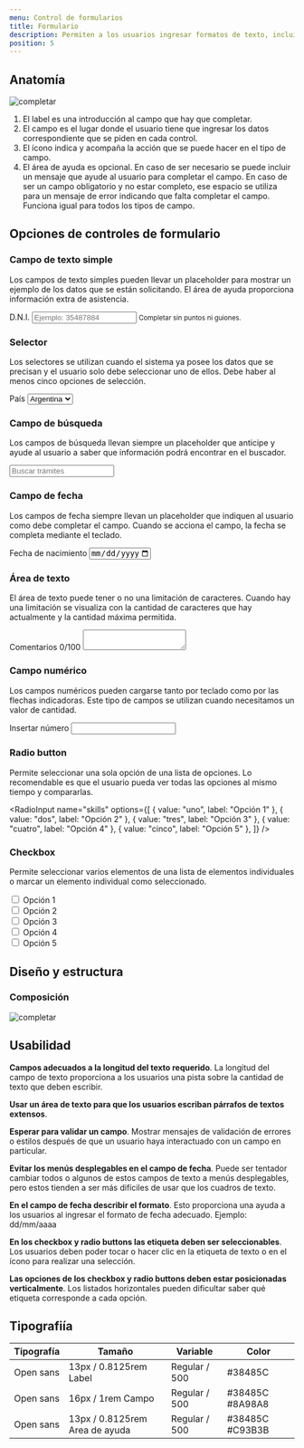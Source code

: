 ```yaml
---
menu: Control de formularios
title: Formulario
description: Permiten a los usuarios ingresar formatos de texto, incluidos números. Se pueden mostrar varias opciones con el campo para comunicar los requisitos de entrada o necesidades especificas.
position: 5
---
```


## Anatomía

![completar](/componentes/formulario/anatomia.svg)

1. El label es una introducción al campo que hay que completar.
2. El campo es el lugar donde el usuario tiene que ingresar los datos correspondiente que se piden en cada control.
3. El ícono indica y acompaña la acción que se puede hacer en el tipo de campo.
4. El área de ayuda es opcional. En caso de ser necesario se puede incluir un mensaje que ayude al usuario para completar el campo. En caso de ser un campo obligatorio y no estar completo, ese espacio se utiliza para un mensaje de error indicando que falta completar el campo. Funciona igual para todos los tipos de campo.

## Opciones de controles de formulario

### Campo de texto simple

Los campos de texto simples pueden llevar un placeholder para mostrar un ejemplo de los datos que se están solicitando. El área de ayuda proporciona información extra de asistencia.

<Row>
  <Col items={2}>
    <div className="form-wrapper">
      <div className="form-group">
        <label htmlFor="name-input">D.N.I.</label>
        <input type="text" className="form-control" id="name-input" name="name" placeholder="Ejemplo: 35487884" />
        <small className="form-text text-muted">Completar sin puntos ni guiones.</small>
      </div>
    </div>
  </Col>
</Row>

### Selector

Los selectores se utilizan cuando el sistema ya posee los datos que se precisan y el usuario solo debe seleccionar uno de ellos. Debe haber al menos cinco opciones de selección.

<Row>
  <Col items={2}>
    <div className="form-group">
      <label htmlFor="lista-de-seleccion">País</label>
      <select className="custom-select" id="lista-de-seleccion">
        <option>Argentina</option>
        <option>Brasil</option>
        <option>Colombia</option>
        <option>Ecuador</option>
        <option>Peru</option>
      </select>
    </div>
  </Col>
</Row>

### Campo de búsqueda

Los campos de búsqueda llevan siempre un placeholder que anticipe y ayude al usuario a saber que información podrá encontrar en el buscador.

<Row>
  <Col items={2}>
    <div className="form-wrapper">
      <div className="form-group">
        <input type="search" className="form-control" id="search-input" name="name" placeholder="Buscar trámites" />
      </div>
    </div>
  </Col>
</Row>

### Campo de fecha

Los campos de fecha siempre llevan un placeholder que indiquen al usuario como debe completar el campo. Cuando se acciona el campo, la fecha se completa mediante el teclado.

<Row>
  <Col items={2}>
    <div className="form-wrapper">
      <div className="form-group">
        <label htmlFor="date-input">Fecha de nacimiento</label>
        <input
          type="date"
          className="form-control"
          id="date-input"
          name="date"
          aria-describedby="date-help"
          max="9999-12-31"
        />
      </div>
    </div>
  </Col>
</Row>

### Área de texto

El área de texto puede tener o no una limitación de caracteres. Cuando hay una limitación se visualiza con la cantidad de caracteres que hay actualmente y la cantidad máxima permitida.

<Row>
  <Col items={2}>
    <div className="form-wrapper">
      <div className="form-group">
        <label htmlFor="text-area">Comentarios 0/100</label>
        <textarea className="form-control" id="text-area" rows={3}></textarea>
      </div>
    </div>
  </Col>
</Row>

### Campo numérico

Los campos numéricos pueden cargarse tanto por teclado como por las flechas indicadoras. Este tipo de campos se utilizan cuando necesitamos un valor de cantidad.

<Row>
  <Col items={2}>
    <div className="form-wrapper">
      <div className="form-group">
        <label htmlFor="number-input">Insertar número</label>
        <input type="number" className="form-control" id="number-input" name="number" defaultValue={0} />
      </div>
    </div>
  </Col>
</Row>

### Radio button

Permite seleccionar una sola opción de una lista de opciones. Lo recomendable es que el usuario pueda ver todas las opciones al mismo tiempo y compararlas.


<RadioInput
  name="skills"
  options={[
    { value: "uno", label: "Opción 1" },
    { value: "dos", label: "Opción 2" },
    { value: "tres", label: "Opción 3" },
    { value: "cuatro", label: "Opción 4" },
    { value: "cinco", label: "Opción 5" },
  ]}
/>

### Checkbox

Permite seleccionar varios elementos de una lista de elementos individuales o marcar un elemento individual como seleccionado.

<div className="custom-control custom-checkbox">
  <input className="custom-control-input" type="checkbox" id="skills-one-input" name="skills" value="one" />
  <label className="custom-control-label" htmlFor="skills-one-input">
    Opción 1
  </label>
</div>
<div className="custom-control custom-checkbox">
  <input className="custom-control-input" type="checkbox" id="skills-two-input" name="skills" value="two" />
  <label className="custom-control-label" htmlFor="skills-two-input">
    Opción 2
  </label>
</div>
<div className="custom-control custom-checkbox">
  <input className="custom-control-input" type="checkbox" id="skills-three-input" name="skills" value="three" />
  <label className="custom-control-label" htmlFor="skills-three-input">
    Opción 3
  </label>
</div>
<div className="custom-control custom-checkbox">
  <input className="custom-control-input" type="checkbox" id="skills-four-input" name="skills" value="four" />
  <label className="custom-control-label" htmlFor="skills-four-input">
    Opción 4
  </label>
</div>
<div className="custom-control custom-checkbox">
  <input className="custom-control-input" type="checkbox" id="skills-five-input" name="skills" value="five" />
  <label className="custom-control-label" htmlFor="skills-five-input">
    Opción 5
  </label>
</div>

## Diseño y estructura

### Composición

![completar](/componentes/formulario/composicion.svg)

## Usabilidad

**Campos adecuados a la longitud del texto requerido**. La longitud del campo de texto proporciona a los usuarios una pista sobre la cantidad de texto que deben escribir.

**Usar un área de texto para que los usuarios escriban párrafos de textos extensos**.

**Esperar para validar un campo**. Mostrar mensajes de validación de errores o estilos después de que un usuario haya interactuado con un campo en particular.

**Evitar los menús desplegables en el campo de fecha**. Puede ser tentador cambiar todos o algunos de estos campos de texto a menús desplegables, pero estos tienden a ser más difíciles de usar que los cuadros de texto.

**En el campo de fecha describir el formato**. Esto proporciona una ayuda a los usuarios al ingresar el formato de fecha adecuado. Ejemplo: dd/mm/aaaa

**En los checkbox y radio buttons las etiqueta deben ser seleccionables**. Los usuarios deben poder tocar o hacer clic en la etiqueta de texto o en el ícono para realizar una selección.

**Las opciones de los checkbox y radio buttons deben estar posicionadas verticalmente**. Los listados horizontales pueden dificultar saber qué etiqueta corresponde a cada opción.

## Tipografiía

| Tipografía | Tamaño                         | Variable      | Color           |
| ---------- | ------------------------------ | ------------- | --------------- |
| Open sans  | 13px / 0.8125rem Label         | Regular / 500 | #38485C         |
| Open sans  | 16px / 1rem Campo              | Regular / 500 | #38485C #8A98A8 |
| Open sans  | 13px / 0.8125rem Area de ayuda | Regular / 500 | #38485C #C93B3B |
